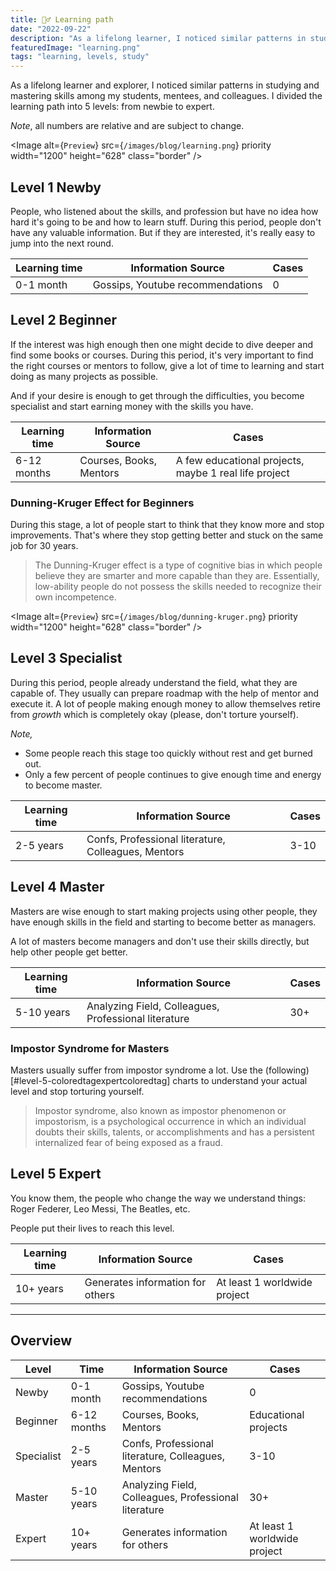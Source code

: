 ```yaml
---
title: 🙋‍♂️ Learning path
date: "2022-09-22"
description: "As a lifelong learner, I noticed similar patterns in studying and mastering skills among my students, mentees and colleagues. Here is my gradation of learning levels."
featuredImage: "learning.png"
tags: "learning, levels, study"
---
```


As a lifelong learner and explorer, I noticed similar patterns in
studying and mastering skills among my students, mentees, and colleagues.
I divided the learning path into 5 levels: from newbie to expert.

_Note_, all numbers are relative and are subject to change.

<Image
  alt={`Preview`}
  src={`/images/blog/learning.png`}
  priority
  width="1200"
  height="628"
  class="border"
/>

## Level 1 <ColoredTag>Newby</ColoredTag>

People, who listened about the skills, and profession but have no idea how
hard it's going to be and how to learn stuff. During this period, people
don't have any valuable information. But if they are interested, it's really easy to jump into the next round.

| Learning time | Information Source               | Cases |
| ------------- | -------------------------------- | ----- |
| 0-1 month     | Gossips, Youtube recommendations | 0     |

## Level 2 <ColoredTag>Beginner</ColoredTag>

If the interest was high enough then one might decide to dive deeper
and find some books or courses. During this period, it's very important
to find the right courses or mentors to follow, give a lot of time to learning
and start doing as many projects as possible.

And if your desire is enough to get through the difficulties, you become
specialist and start earning money with the skills you have.

| Learning time | Information Source      | Cases                                                 |
| ------------- | ----------------------- | ----------------------------------------------------- |
| 6-12 months   | Courses, Books, Mentors | A few educational projects, maybe 1 real life project |

### Dunning-Kruger Effect for Beginners

During this stage, a lot of people start to think that they know
more and stop improvements. That's where they stop getting better and
stuck on the same job for 30 years.

> The Dunning-Kruger effect is a type of cognitive bias in which people believe they are smarter and more capable than they are. Essentially, low-ability people do not possess the skills needed to recognize their own incompetence.

<Image
  alt={`Preview`}
  src={`/images/blog/dunning-kruger.png`}
  priority
  width="1200"
  height="628"
  class="border"
/>

## Level 3 <ColoredTag>Specialist</ColoredTag>

During this period, people already understand the field, what they are capable of. 
They usually can prepare roadmap with the help of mentor and execute it. 
A lot of people making enough money to allow themselves retire from *growth*
which is completely okay (please, don't torture yourself).

*Note,* 
- Some people reach this stage too quickly without rest and get burned out.
- Only a few percent of people continues to give enough time and energy to become master.

| Learning time | Information Source                                  | Cases |
| ------------- | --------------------------------------------------- | ----- |
| 2-5 years     | Confs, Professional literature, Colleagues, Mentors | 3-10  |

## Level 4 <ColoredTag>Master</ColoredTag>

Masters are wise enough to start making projects using other people,
they have enough skills in the field and starting to become better as managers.

A lot of masters become managers and don't use their skills directly, but help other people get better.

| Learning time | Information Source                                   | Cases |
| ------------- | ---------------------------------------------------- | ----- |
| 5-10 years    | Analyzing Field, Colleagues, Professional literature | 30+   |

### Impostor Syndrome for Masters

Masters usually suffer from impostor syndrome a lot. 
Use the (following)[#level-5-coloredtagexpertcoloredtag] 
charts to understand your actual level and stop torturing yourself.

> Impostor syndrome, also known as impostor phenomenon or impostorism, is a psychological occurrence in which an individual doubts their skills, talents, or accomplishments and has a persistent internalized fear of being exposed as a fraud.

## Level 5 <ColoredTag>Expert</ColoredTag>

You know them, the people who change the way we understand things:
Roger Federer, Leo Messi, The Beatles, etc.

People put their lives to reach this level.

| Learning time | Information Source               | Cases                        |
| ------------- | -------------------------------- | ---------------------------- |
| 10+ years     | Generates information for others | At least 1 worldwide project |

<hr />

## Overview

| Level                               | Time        | Information Source                                   | Cases                        |
| ----------------------------------- | ----------- | ---------------------------------------------------- | ---------------------------- |
| <ColoredTag>Newby</ColoredTag>      | 0-1 month   | Gossips, Youtube recommendations                     | 0                            |
| <ColoredTag>Beginner</ColoredTag>   | 6-12 months | Courses, Books, Mentors                              | Educational projects         |
| <ColoredTag>Specialist</ColoredTag> | 2-5 years   | Confs, Professional literature, Colleagues, Mentors  | 3-10                         |
| <ColoredTag>Master</ColoredTag>     | 5-10 years  | Analyzing Field, Colleagues, Professional literature | 30+                          |
| <ColoredTag>Expert</ColoredTag>     | 10+ years   | Generates information for others                     | At least 1 worldwide project |

